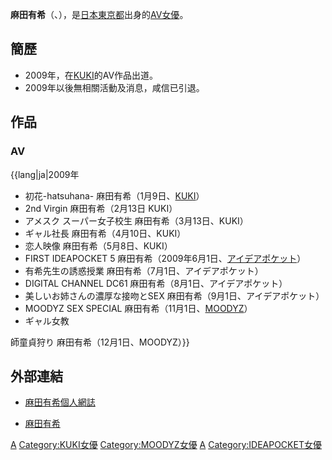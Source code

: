 {{AV女優|
|モデル名=麻田 有希
|ふりがな=あさだ ゆき
|愛称=
|生年=1989
|生月=5
|生日=10
|出身地={{JPN}}・[[東京都|東京都]]
|血液型=A型
|時点=2009年2月
|身長=155
|体重=
|バスト=84
|ウエスト=58
|ヒップ=84
|カップ=D-65
|股下=
|靴=
|身体備考=
|ジャンル=[[AV|AV]]
|AV出演期間=2009年
|活動備考=
|他の活動=
|その他=
}}
{{japanese|japanese=麻田 有希|kana=あさだ ゆき|romaji=Asada Yuuki}}
'''麻田有希'''（{{lang-ja|麻田 有希}}、{{bd|1989年|5月10日|||M麻}}），是[[日本|日本]][[東京都|東京都]]出身的[[AV女優|AV女優]]。

== 簡歷 ==
*2009年，在[[KUKI|KUKI]]的AV作品出道。
*2009年以後無相關活動及消息，咸信已引退。

== 作品 ==
=== AV ===
;{{lang|ja|2009年
* 初花-hatsuhana- 麻田有希（1月9日、[[九鬼|KUKI]]）
* 2nd Virgin 麻田有希（2月13日 KUKI）
* アメスク スーパー女子校生 麻田有希（3月13日、KUKI）
* ギャル社長 麻田有希（4月10日、KUKI）
* 恋人映像 麻田有希（5月8日、KUKI）
* FIRST IDEAPOCKET 5 麻田有希（2009年6月1日、[[アイデアポケット|アイデアポケット]]）
* 有希先生の誘惑授業 麻田有希（7月1日、アイデアポケット）
* DIGITAL CHANNEL DC61 麻田有希（8月1日、アイデアポケット）
* 美しいお姉さんの濃厚な接吻とSEX 麻田有希（9月1日、アイデアポケット）
* MOODYZ SEX SPECIAL 麻田有希（11月1日、[[MOODYZ|MOODYZ]]）
* ギャル女教

師童貞狩り 麻田有希（12月1日、MOODYZ）}}

== 外部連結 ==
* [https://web.archive.org/web/20100210091445/http://blog.livedoor.jp/yuukiasada/ 麻田有希個人網誌]

{{DEFAULTSORT:Asada Yuuki}}
[[Category:日本AV女優|A]]
[[Category:KUKI女優|Category:KUKI女優]]
[[Category:MOODYZ女優|Category:MOODYZ女優]]
[[Category:東京都出身人物|A]]
[[Category:IDEAPOCKET女優|Category:IDEAPOCKET女優]]

* [https://web.archive.org/web/20100210091445/http://blog.livedoor.jp/yuukiasada/ 麻田有希]